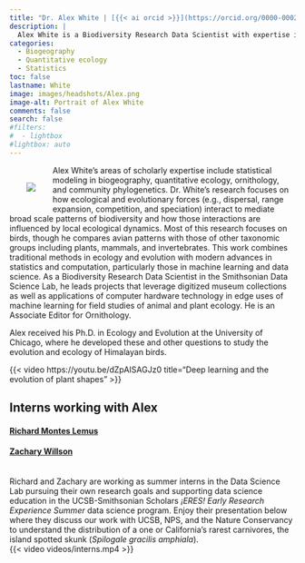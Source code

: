 ```yaml
---
title: "Dr. Alex White | [{{< ai orcid >}}](https://orcid.org/0000-0002-9708-2406) [{{< ai google-scholar >}}](https://scholar.google.dk/citations?user=YkggDqgAAAAJ&hl=en) [{{< ai cv >}}](https://github.com/aewhite100/cv/blob/9497335dce6a51f22b0d8e223c87fea9c5f6d4d7/cv.pdf) [{{< fa brands github >}}](https://github.com/aewhite100) [{{< fa envelope >}}](mailto:whiteae@si.edu)"
description: |
  Alex White is a Biodiversity Research Data Scientist with expertise in biogeography, quantitative ecology, and community phylogenetics. He is an Associate Editor for Ornithology.
categories:
  - Biogeography
  - Quantitative ecology
  - Statistics
toc: false
lastname: White
image: images/headshots/Alex.png
image-alt: Portrait of Alex White
comments: false
search: false
#filters:
#  - lightbox
#lightbox: auto
---
```

::: {.content-container}
::: {.header-block}

<div>
  <div style="float: left; position: relative; top: 0px; padding: 30px;">
  ![](images/headshots/Alex.png)
  </div>

Alex White’s areas of scholarly expertise include statistical modeling in biogeography, quantitative ecology, ornithology, and community phylogenetics. Dr. White’s research focuses on how ecological and evolutionary forces (e.g., dispersal, range expansion, competition, and speciation) interact to mediate broad scale patterns of biodiversity and how those interactions are influenced by local ecological dynamics. Most of this research focuses on birds, though he compares avian patterns with those of other taxonomic groups including plants, mammals, and invertebrates. This work combines traditional methods in ecology and evolution with modern advances in statistics and computation, particularly those in machine learning and data science. As a Biodiversity Research Data Scientist in the Smithsonian Data Science Lab, he leads projects that leverage digitized museum collections as well as applications of computer hardware technology in edge uses of machine learning for field studies of animal and plant ecology. He is an Associate Editor for Ornithology.

Alex received his Ph.D. in Ecology and Evolution at the University of Chicago, where he developed these and other questions to study the evolution and ecology of Himalayan birds.
</div>
:::
:::

{{< video https://youtu.be/dZpAISAGJz0
    title="Deep learning and the evolution of plant shapes" 
>}}

::: {.listing-block}
## Interns working with Alex
#### [**Richard Montes Lemus**](../interns/richiemonteslemus.qmd)

#### [**Zachary Willson**](../interns/zacharywilson.qmd)
\
Richard and Zachary are working as summer interns in the Data Science Lab pursuing their own research goals and supporting data science education in the UCSB-Smithsonian Scholars *¡ERES! Early Research Experience Summer* data science program. Enjoy their presentation below where they discuss our work with UCSB, NPS, and the Nature Conservancy to understand the distribution of a one or California's rarest carnivores, the island spotted skunk (*Spilogale gracilis amphiala*). 
\
{{< video videos/interns.mp4 >}}
:::

